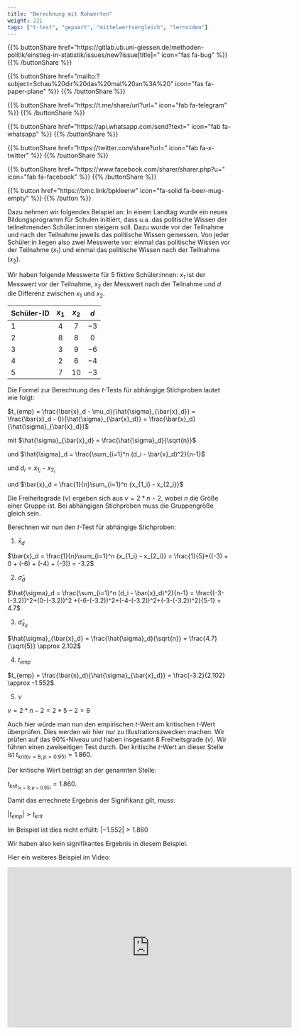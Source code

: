 ```yaml
---
title: "Berechnung mit Rohwerten"
weight: 221
tags: ["t-test", "gepaart", "mittelwertvergleich", "lernvideo"]
---
```


{{% buttonShare href=\"https\:\/\/gitlab.ub.uni-giessen.de\/methoden-politik\/einstieg-in-statistik\/issues\/new?issue[title]=\" icon=\"fas fa-bug\" %}} {{% /buttonShare %}} 

{{% buttonShare href=\"mailto\:?subject=Schau\%20dir\%20das\%20mal\%20an\%3A\%20\" icon=\"fas fa-paper-plane\" %}} {{% /buttonShare %}}

{{% buttonShare href=\"https\:\/\/t.me\/share\/url?url=\" icon=\"fab fa-telegram\" %}} {{% /buttonShare %}}

{{% buttonShare href=\"https\:\/\/api.whatsapp.com\/send?text=\" icon=\"fab fa-whatsapp\" %}} {{% /buttonShare %}}

{{% buttonShare href=\"https\:\/\/twitter.com\/share?url=\" icon=\"fab fa-x-twitter\" %}} {{% /buttonShare %}}

{{% buttonShare href=\"https\:\/\/www.facebook.com\/sharer\/sharer.php?u=\" icon=\"fab fa-facebook\" %}} {{% /buttonShare %}}

{{% button href=\"https\:\/\/bmc.link\/bpkleerw\" icon=\"fa-solid fa-beer-mug-empty\" %}} {{% /button %}}

Dazu nehmen wir folgendes Beispiel an: In einem Landtag wurde ein neues Bildungsprogramm für Schulen initiiert, dass u.a. das politische Wissen der teilnehmenden Schüler:innen steigern soll. Dazu wurde vor der Teilnahme und nach der Teilnahme jeweils das politische Wissen gemessen. Von jeder Schüler:in liegen also zwei Messwerte vor: einmal das politische Wissen vor der Teilnahme ($x_1$) und einmal das politische Wissen nach der Teilnahme ($x_2$).

Wir haben folgende Messwerte für 5 fiktive Schüler:innen: $x_1$ ist der Messwert vor der Teilnahme, $x_2$ der Messwert nach der Teilnahme und $d$ die Differenz zwischen $x_1$ und $x_2$.

<center>
|Schüler-ID | $x_1$ | $x_2$ | $d$ |
|:----|:-----:|:-----:|:-----:|
| $1$ | $4$ | $7$ | $-3$ |
| $2$ | $8$ | $8$ | $0$ |
| $3$ | $3$ | $9$ | $-6$ |
| $4$ | $2$ | $6$ | $-4$ |
| $5$ | $7$ | $10$ | $-3$ | 
</center> 

Die Formel zur Berechnung des $t$-Tests für abhängige Stichproben lautet wie folgt:

$t_{emp} = \frac{\bar{x}_d - \mu_d}{\hat{\sigma}_{\bar{x}_d}} = \frac{\bar{x}_d - 0}{\hat{\sigma}_{\bar{x}_d}} = \frac{\bar{x}_d}{\hat{\sigma}_{\bar{x}_d}}$

mit $\hat{\sigma}_{\bar{x}_d} = \frac{\hat{\sigma}_d}{\sqrt{n}}$

und $\hat{\sigma}_d = \frac{\sum_{i=1}^n (d_i - \bar{x}_d)^2}{n-1}$

und $d_i = x_{1_i} - x_{2_i}$

und $\bar{x}_d = \frac{1}{n}\sum_{i=1}^n {x_{1_i} - x_{2_i}}$

Die Freiheitsgrade ($\nu$) ergeben sich aus $\nu = 2*n-2$, wobei $n$ die Größe einer Gruppe ist. Bei abhängigen Stichproben muss die Gruppengröße gleich sein.

Berechnen wir nun den $t$-Test für abhängige Stichproben:

1. $\bar{x}_d$

$\bar{x}_d = \frac{1}{n}\sum_{i=1}^n {x_{1_i} - x_{2_i}} = \frac{1}{5}*((-3) + 0 + (-6) + (-4) + (-3)) = -3.2$

2. $\hat{\sigma}_d$

$\hat{\sigma}_d = \frac{\sum_{i=1}^n (d_i - \bar{x}_d)^2}{n-1} = \frac{(-3-(-3.2))^2+(0-(-3.2))^2 +(-6-(-3.2))^2+(-4-(-3.2))^2+(-3-(-3.2))^2}{5-1} = 4.7$

3. $\hat{\sigma}_{\bar{x}_d}$

$\hat{\sigma}_{\bar{x}_d} = \frac{\hat{\sigma}_d}{\sqrt{n}} = \frac{4.7}{\sqrt{5}} \approx 2.102$

4. $t_{emp}$

$t_{emp} = \frac{\bar{x}_d}{\hat{\sigma}_{\bar{x}_d}} = \frac{-3.2}{2.102} \approx -1.552$

5. $\nu$

$\nu = 2 * n - 2 = 2 * 5 -2 = 8$

Auch hier würde man nun den empirischen $t$-Wert am kritischen $t$-Wert überprüfen. Dies werden wir hier nur zu Illustrationszwecken machen. Wir prüfen auf das $90\%$-Niveau und haben insgesamt $8$ Freiheitsgrade ($\nu$). Wir führen einen zweiseitigen Test durch. Der kritische $t$-Wert an dieser Stelle ist $t_{krit(\nu=8; p = 0.95)} = 1.860$.

Der kritische Wert beträgt an der genannten Stelle:

$t_{krit_{(\nu=8; p=0.95)}} = 1.860$.

Damit das errechnete Ergebnis der Signifikanz gilt, muss:

$|t_{emp} | > t_{krit}$

Im Beispiel ist dies nicht erfüllt: $|-1.552| > 1.860$

Wir haben also kein signifikantes Ergebnis in diesem Beispiel.

Hier ein weiteres Beispiel im Video:

<center>
<iframe src="https://flash.uni-giessen.de/vod/779ee5b444a54ea075007fedd4d25132.mp4" width="640" height="360" frameborder="0" allow="autoplay; fullscreen; picture-in-picture" allowfullscreen referrerpolicy="noreferrer"></iframe>
</center>
